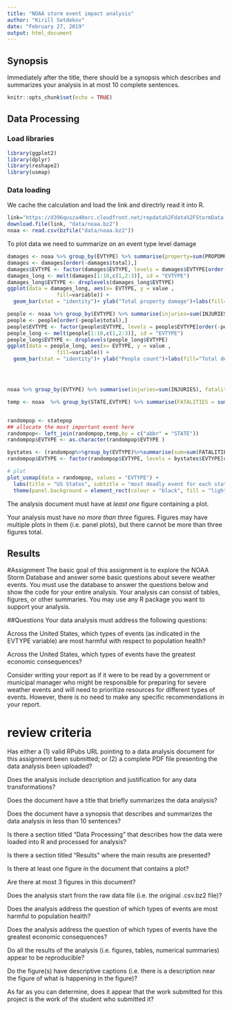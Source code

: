 ```yaml
---
title: "NOAA storm event impact analysis"
author: "Kirill Setdekov"
date: "February 27, 2019"
output: html_document
---
```


## Synopsis
Immediately after the title, there should be a synopsis which describes and summarizes your analysis in at most 10 complete sentences.
```r
knitr::opts_chunk$set(echo = TRUE)
```

## Data Processing 
### Load libraries
```r
library(ggplot2)
library(dplyr)
library(reshape2)
library(usmap)
```


### Data loading
We cache the calculation and load the link and directrly read it into R.
```r
link="https://d396qusza40orc.cloudfront.net/repdata%2Fdata%2FStormData.csv.bz2"
download.file(link, "data/noaa.bz2")
noaa <- read.csv(bzfile("data/noaa.bz2"))
```
To plot data we need to summarize on an event type level damage
```r
damages <- noaa %>% group_by(EVTYPE) %>% summarise(property=sum(PROPDMG), crop=sum(CROPDMG), total=sum(PROPDMG+CROPDMG))
damages <- damages[order(-damages$total),]
damages$EVTYPE <- factor(damages$EVTYPE, levels = damages$EVTYPE[order(-damages$total)])
damages_long <- melt(damages[1:10,c(1,2:3)], id = "EVTYPE")
damages_long$EVTYPE <- droplevels(damages_long$EVTYPE)
ggplot(data = damages_long, aes(x= EVTYPE, y = value ,
                fill=variable)) +
  geom_bar(stat = "identity")+ ylab("Total property damage")+labs(fill="Total damage breakdown", title = "10 disaster types sorted by total damage for all states")+theme_bw()+theme(axis.text.x = element_text(angle = 90, hjust = 1))

people <- noaa %>% group_by(EVTYPE) %>% summarise(injuries=sum(INJURIES), fatalities=sum(FATALITIES), total=sum(INJURIES+FATALITIES))
people <- people[order(-people$total),]
people$EVTYPE <- factor(people$EVTYPE, levels = people$EVTYPE[order(-people$fatalities)])
people_long <- melt(people[1:10,c(1,2:3)], id = "EVTYPE")
people_long$EVTYPE <- droplevels(people_long$EVTYPE)
ggplot(data = people_long, aes(x= EVTYPE, y = value ,
                fill=variable)) +
  geom_bar(stat = "identity")+ ylab("People count")+labs(fill="Total death+injury", title = "10 disaster types sorted by fatalities for all states")+theme_bw()+theme(axis.text.x = element_text(angle = 90, hjust = 1))




noaa %>% group_by(EVTYPE) %>% summarise(injuries=sum(INJURIES), fatalities=sum(FATALITIES), total=sum(INJURIES+FATALITIES))

temp <- noaa  %>% group_by(STATE,EVTYPE) %>% summarise(FATALITIES = sum(FATALITIES)) %>% filter(FATALITIES == max(FATALITIES))%>% top_n(n=1, FATALITIES)%>%slice(1)


randompop <- statepop
## allocate the most important event here
randompop<- left_join(randompop,temp,by = c("abbr" = "STATE"))
randompop$EVTYPE <- as.character(randompop$EVTYPE ) 

bystates <- (randompop%>%group_by(EVTYPE)%>%summarise(sum=sum(FATALITIES)))
randompop$EVTYPE <- factor(randompop$EVTYPE, levels = bystates$EVTYPE[order(-bystates$sum)])
```

``` r
# plot
plot_usmap(data = randompop, values = "EVTYPE") + 
  labs(title = "US States", subtitle = "most deadly event for each state") + 
  theme(panel.background = element_rect(colour = "black", fill = "lightblue"))


```



The analysis document must have at *least one* figure containing a plot.

Your analysis must have no *more than three* figures. Figures may have multiple plots in them (i.e. panel plots), but there cannot be more than three figures total.


## Results 


#Assignment
The basic goal of this assignment is to explore the NOAA Storm Database and answer some basic questions about severe weather events. You must use the database to answer the questions below and show the code for your entire analysis. Your analysis can consist of tables, figures, or other summaries. You may use any R package you want to support your analysis.

##Questions
Your data analysis must address the following questions:

Across the United States, which types of events (as indicated in the \color{red}{\verb|EVTYPE|}EVTYPE variable) are most harmful with respect to population health?

Across the United States, which types of events have the greatest economic consequences?

Consider writing your report as if it were to be read by a government or municipal manager who might be responsible for preparing for severe weather events and will need to prioritize resources for different types of events. However, there is no need to make any specific recommendations in your report.


# review criteria

Has either a (1) valid RPubs URL pointing to a data analysis document for this assignment been submitted; or (2) a complete PDF file presenting the data analysis been uploaded?

Does the analysis include description and justification for any data transformations?

Does the document have a title that briefly summarizes the data analysis?

Does the document have a synopsis that describes and summarizes the data analysis in less than 10 sentences?

Is there a section titled "Data Processing" that describes how the data were loaded into R and processed for analysis?

Is there a section titled "Results" where the main results are presented?

Is there at least one figure in the document that contains a plot?

Are there at most 3 figures in this document?

Does the analysis start from the raw data file (i.e. the original .csv.bz2 file)?

Does the analysis address the question of which types of events are most harmful to population health?

Does the analysis address the question of which types of events have the greatest economic consequences?

Do all the results of the analysis (i.e. figures, tables, numerical summaries) appear to be reproducible?

Do the figure(s) have descriptive captions (i.e. there is a description near the figure of what is happening in the figure)?

As far as you can determine, does it appear that the work submitted for this project is the work of the student who submitted it?

